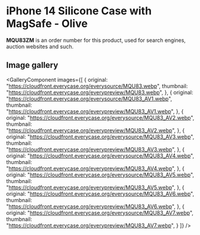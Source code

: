 
# iPhone 14 Silicone Case with MagSafe - Olive

<Callout type='info' emoji='👉🏻'>**MQU83ZM** is an order number for this product, used for search engines, auction websites and such.</Callout>

## Image gallery

<GalleryComponent
    images={[
      {
        original: "https://cloudfront.everycase.org/everysource/MQU83.webp",
        thumbnail: "https://cloudfront.everycase.org/everypreview/MQU83.webp",
      },
      {
        original: "https://cloudfront.everycase.org/everysource/MQU83_AV1.webp",
        thumbnail: "https://cloudfront.everycase.org/everypreview/MQU83_AV1.webp",
      },
      {
        original: "https://cloudfront.everycase.org/everysource/MQU83_AV2.webp",
        thumbnail: "https://cloudfront.everycase.org/everypreview/MQU83_AV2.webp",
      },
      {
        original: "https://cloudfront.everycase.org/everysource/MQU83_AV3.webp",
        thumbnail: "https://cloudfront.everycase.org/everypreview/MQU83_AV3.webp",
      },
      {
        original: "https://cloudfront.everycase.org/everysource/MQU83_AV4.webp",
        thumbnail: "https://cloudfront.everycase.org/everypreview/MQU83_AV4.webp",
      },
      {
        original: "https://cloudfront.everycase.org/everysource/MQU83_AV5.webp",
        thumbnail: "https://cloudfront.everycase.org/everypreview/MQU83_AV5.webp",
      },
      {
        original: "https://cloudfront.everycase.org/everysource/MQU83_AV6.webp",
        thumbnail: "https://cloudfront.everycase.org/everypreview/MQU83_AV6.webp",
      },
      {
        original: "https://cloudfront.everycase.org/everysource/MQU83_AV7.webp",
        thumbnail: "https://cloudfront.everycase.org/everypreview/MQU83_AV7.webp",
      }
    ]}
  />
